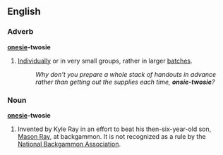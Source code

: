 ==English==

===Adverb===
'''[[onesie]]-twosie'''

# {{idiomatic}} [[individually|Individually]] or in very small groups, rather in larger [[batches]]. 
#:''Why don't you prepare a whole stack of handouts in advance rather than getting out the supplies each time, '''onsie-twosie'''?''

===Noun===
'''[[onesie]]-twosie'''
#{{backgammon}} Invented by Kyle Ray in an effort to beat his then-six-year-old son, [[Mason Ray]], at backgammon. It is not recognized as a rule by the [[National Backgammon Association]].